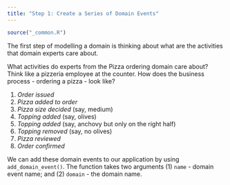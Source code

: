 ---
title: "Step 1: Create a Series of Domain Events"
---

```{r, include = FALSE}
source("_common.R")
```

The first step of modelling a domain is thinking about what are the activities
that domain experts care about.

What activities do experts from the Pizza ordering domain care about? Think like
a pizzeria employee at the counter. How does the business process - ordering a
pizza - look like?

1. *Order issued*
1. *Pizza added to order*
1. *Pizza size decided* (say, medium) 
1. *Topping added* (say, olives)
1. *Topping added* (say, anchovy but only on the right half)
1. *Topping removed* (say, no olives)
1. *Pizza reviewed*
1. *Order confirmed*

We can add these domain events to our application by using `add_domain_event()`.
The function takes two arguments (1) `name` - domain event name; and (2)
`domain` - the domain name.

```{r code=readLines(system.file("inst", "snippets", "pizza-domain-events.R")), eval=FALSE, echo=TRUE}
```
